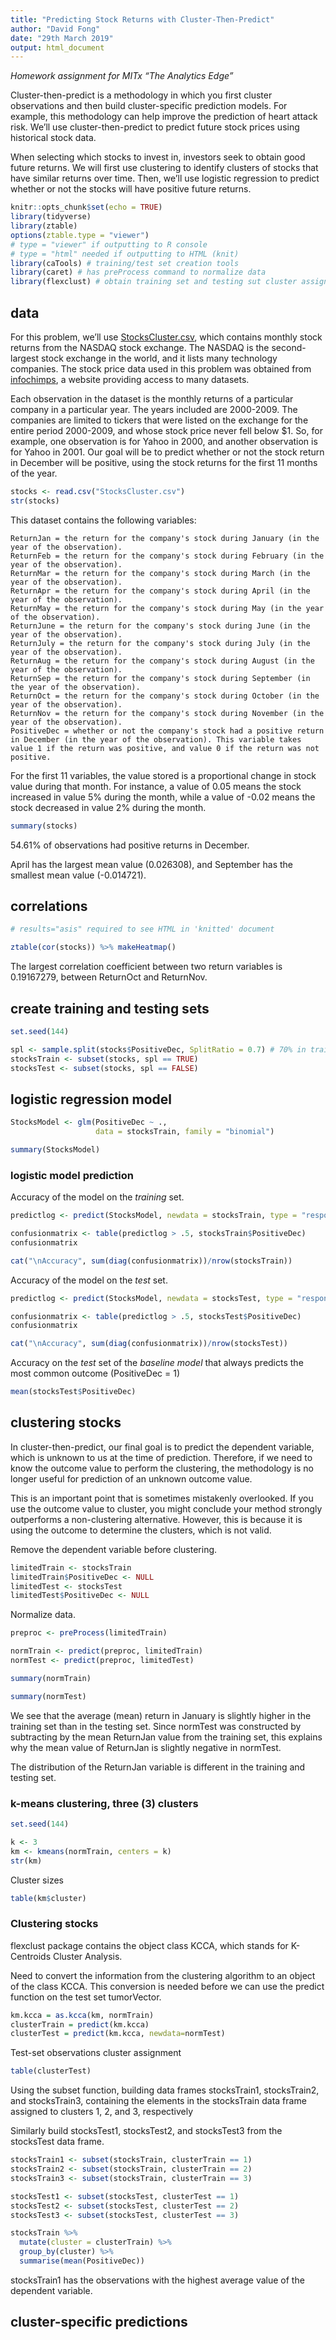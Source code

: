 ```yaml
---
title: "Predicting Stock Returns with Cluster-Then-Predict"
author: "David Fong"
date: "29th March 2019"
output: html_document
---
```


*Homework assignment for MITx "The Analytics Edge"*

Cluster-then-predict is a methodology in which you first cluster observations and then build cluster-specific prediction models. For example, this methodology can help improve the prediction of heart attack risk. We'll use cluster-then-predict to predict future stock prices using historical stock data.

When selecting which stocks to invest in, investors seek to obtain good future returns. We will first use clustering to identify clusters of stocks that have similar returns over time. Then, we'll use logistic regression to predict whether or not the stocks will have positive future returns.

```r
knitr::opts_chunk$set(echo = TRUE)
library(tidyverse)
library(ztable)
options(ztable.type = "viewer") 
# type = "viewer" if outputting to R console
# type = "html" needed if outputting to HTML (knit)
library(caTools) # training/test set creation tools
library(caret) # has preProcess command to normalize data
library(flexclust) # obtain training set and testing sut cluster assignments for observations
```

## data

For this problem, we'll use [StocksCluster.csv](https://prod-edxapp.edx-cdn.org/assets/courseware/v1/83c4f1cb4d1828257b6edf92c54d1f77/asset-v1:MITx+15.071x+1T2019+type@asset+block/StocksCluster.csv), which contains monthly stock returns from the NASDAQ stock exchange. The NASDAQ is the second-largest stock exchange in the world, and it lists many technology companies. The stock price data used in this problem was obtained from [infochimps](http://www.infochimps.com/datasets/nasdaq-exchange-daily-1970-2010-open-close-high-low-and-volume), a website providing access to many datasets.

Each observation in the dataset is the monthly returns of a particular company in a particular year. The years included are 2000-2009. The companies are limited to tickers that were listed on the exchange for the entire period 2000-2009, and whose stock price never fell below $1. So, for example, one observation is for Yahoo in 2000, and another observation is for Yahoo in 2001. Our goal will be to predict whether or not the stock return in December will be positive, using the stock returns for the first 11 months of the year.

```r
stocks <- read.csv("StocksCluster.csv")
str(stocks)
```

This dataset contains the following variables:

    ReturnJan = the return for the company's stock during January (in the year of the observation). 
    ReturnFeb = the return for the company's stock during February (in the year of the observation). 
    ReturnMar = the return for the company's stock during March (in the year of the observation). 
    ReturnApr = the return for the company's stock during April (in the year of the observation). 
    ReturnMay = the return for the company's stock during May (in the year of the observation). 
    ReturnJune = the return for the company's stock during June (in the year of the observation). 
    ReturnJuly = the return for the company's stock during July (in the year of the observation). 
    ReturnAug = the return for the company's stock during August (in the year of the observation). 
    ReturnSep = the return for the company's stock during September (in the year of the observation). 
    ReturnOct = the return for the company's stock during October (in the year of the observation). 
    ReturnNov = the return for the company's stock during November (in the year of the observation). 
    PositiveDec = whether or not the company's stock had a positive return in December (in the year of the observation). This variable takes value 1 if the return was positive, and value 0 if the return was not positive.

For the first 11 variables, the value stored is a proportional change in stock value during that month. For instance, a value of 0.05 means the stock increased in value 5% during the month, while a value of -0.02 means the stock decreased in value 2% during the month.

```r
summary(stocks)
```

54.61% of observations had positive returns in December.

April has the largest mean value (0.026308), and September has the smallest mean value (-0.014721).

## correlations

```r
# results="asis" required to see HTML in 'knitted' document

ztable(cor(stocks)) %>% makeHeatmap()
```

The largest correlation coefficient between two return variables is 0.19167279, between ReturnOct and ReturnNov. 

## create training and testing sets

```r
set.seed(144)

spl <- sample.split(stocks$PositiveDec, SplitRatio = 0.7) # 70% in training set
stocksTrain <- subset(stocks, spl == TRUE)
stocksTest <- subset(stocks, spl == FALSE)
```

## logistic regression model

```r
StocksModel <- glm(PositiveDec ~ .,
                   data = stocksTrain, family = "binomial")

summary(StocksModel)
```

### logistic model prediction

Accuracy of the model on the *training* set.

```r
predictlog <- predict(StocksModel, newdata = stocksTrain, type = "response")

confusionmatrix <- table(predictlog > .5, stocksTrain$PositiveDec)
confusionmatrix

cat("\nAccuracy", sum(diag(confusionmatrix))/nrow(stocksTrain))
```

Accuracy of the model on the *test* set.

```r
predictlog <- predict(StocksModel, newdata = stocksTest, type = "response")

confusionmatrix <- table(predictlog > .5, stocksTest$PositiveDec)
confusionmatrix

cat("\nAccuracy", sum(diag(confusionmatrix))/nrow(stocksTest))
```

Accuracy on the *test* set of the *baseline model* that always predicts the most common outcome (PositiveDec = 1)

```r
mean(stocksTest$PositiveDec)
```

## clustering stocks

In cluster-then-predict, our final goal is to predict the dependent variable, which is unknown to us at the time of prediction. Therefore, if we need to know the outcome value to perform the clustering, the methodology is no longer useful for prediction of an unknown outcome value.

This is an important point that is sometimes mistakenly overlooked. If you use the outcome value to cluster, you might conclude your method strongly outperforms a non-clustering alternative. However, this is because it is using the outcome to determine the clusters, which is not valid. 

Remove the dependent variable before clustering.

```r
limitedTrain <- stocksTrain
limitedTrain$PositiveDec <- NULL
limitedTest <- stocksTest
limitedTest$PositiveDec <- NULL
```

Normalize data.

```r
preproc <- preProcess(limitedTrain)

normTrain <- predict(preproc, limitedTrain)
normTest <- predict(preproc, limitedTest)
```

```r
summary(normTrain)
```

```r
summary(normTest)
```

We see that the average (mean) return in January is slightly higher in the training set than in the testing set. Since normTest was constructed by subtracting by the mean ReturnJan value from the training set, this explains why the mean value of ReturnJan is slightly negative in normTest.

The distribution of the ReturnJan variable is different in the training and testing set.

### k-means clustering, three (3) clusters

```r
set.seed(144)

k <- 3
km <- kmeans(normTrain, centers = k)
str(km)
```

Cluster sizes

```r
table(km$cluster)
```

### Clustering stocks

flexclust package contains the object class KCCA, which stands for K-Centroids Cluster Analysis.

Need to convert the information from the clustering algorithm to an object of the class KCCA.
This conversion is needed before we can use the predict function on the test set tumorVector.

```r
km.kcca = as.kcca(km, normTrain)
clusterTrain = predict(km.kcca)
clusterTest = predict(km.kcca, newdata=normTest)
```

Test-set observations cluster assignment

```r
table(clusterTest)
```

Using the subset function, building data frames stocksTrain1, stocksTrain2, and stocksTrain3, containing the elements in the stocksTrain data frame assigned to clusters 1, 2, and 3, respectively 

Similarly build stocksTest1, stocksTest2, and stocksTest3 from the stocksTest data frame.

```r
stocksTrain1 <- subset(stocksTrain, clusterTrain == 1)
stocksTrain2 <- subset(stocksTrain, clusterTrain == 2)
stocksTrain3 <- subset(stocksTrain, clusterTrain == 3)

stocksTest1 <- subset(stocksTest, clusterTest == 1)
stocksTest2 <- subset(stocksTest, clusterTest == 2)
stocksTest3 <- subset(stocksTest, clusterTest == 3)
```

```r
stocksTrain %>%
  mutate(cluster = clusterTrain) %>%
  group_by(cluster) %>%
  summarise(mean(PositiveDec))
```

stocksTrain1 has the observations with the highest average value of the dependent variable. 

## cluster-specific predictions

